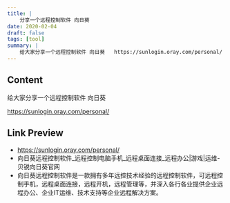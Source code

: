 ```yaml
---
title: |
    分享一个远程控制软件 向日葵
date: 2020-02-04
draft: false
tags: [tool]
summary: |
    给大家分享一个远程控制软件 向日葵   https://sunlogin.oray.com/personal/
---
```


## Content

给大家分享一个远程控制软件 向日葵

https://sunlogin.oray.com/personal/

## Link Preview

- https://sunlogin.oray.com/personal/
- 向日葵远程控制软件_远程控制电脑手机_远程桌面连接_远程办公|游戏|运维-贝锐向日葵官网
- 向日葵远程控制软件是一款拥有多年远控技术经验的远程控制软件，可远程控制手机，远程桌面连接，远程开机，远程管理等，并深入各行各业提供企业远程办公、企业IT运维、技术支持等企业远程解决方案。
